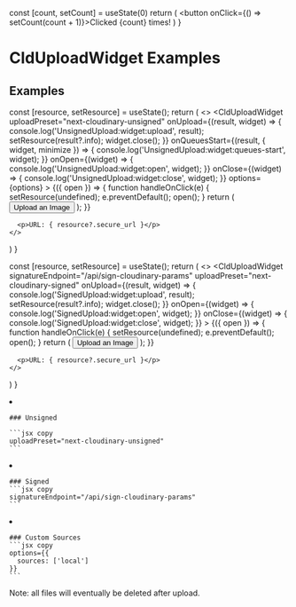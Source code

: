 



<Head>
  <title>CldUploadWidget Examples - Next Cloudinary</title>
  <meta name="og:title" content="CldUploadWidget Examples - Next Cloudinary" />
  <meta name="og:url" content={`https://next.cloudinary.dev/clduploadwidget/examples`} />
</Head>

<OgImage
  title="CldUploadWidget Examples"
  twitterTitle="CldUploadWidget Examples"
/>

  const [count, setCount] = useState(0)
  return (
    <button onClick={() => setCount(count + 1)}>Clicked {count} times!</button>
  )
}

# CldUploadWidget Examples

## Examples

  const [resource, setResource] = useState();
  return (
    <>
      <CldUploadWidget
        uploadPreset="next-cloudinary-unsigned"
        onUpload={(result, widget) => {
          console.log('UnsignedUpload:widget:upload', result);
          setResource(result?.info);
          widget.close();
        }}
        onQueuesStart={(result, { widget, minimize }) => {
          console.log('UnsignedUpload:widget:queues-start', widget);
        }}
        onOpen={(widget) => {
          console.log('UnsignedUpload:widget:open', widget);
        }}
        onClose={(widget) => {
          console.log('UnsignedUpload:widget:close', widget);
        }}
        options={options}
      >
        {({ open }) => {
          function handleOnClick(e) {
            setResource(undefined);
            e.preventDefault();
            open();
          }
          return (
            <button className={styles.button} onClick={handleOnClick}>
              Upload an Image
            </button>
          );
        }}
      </CldUploadWidget>

      <p>URL: { resource?.secure_url }</p>
    </>
  )
}

  const [resource, setResource] = useState();
  return (
    <>
      <CldUploadWidget
        signatureEndpoint="/api/sign-cloudinary-params"
        uploadPreset="next-cloudinary-signed"
        onUpload={(result, widget) => {
          console.log('SignedUpload:widget:upload', result);
          setResource(result?.info);
          widget.close();
        }}
        onOpen={(widget) => {
          console.log('SignedUpload:widget:open', widget);
        }}
        onClose={(widget) => {
          console.log('SignedUpload:widget:close', widget);
        }}
      >
        {({ open }) => {
          function handleOnClick(e) {
            setResource(undefined);
            e.preventDefault();
            open();
          }
          return (
            <button className={styles.button} onClick={handleOnClick}>
              Upload an Image
            </button>
          );
        }}
      </CldUploadWidget>

      <p>URL: { resource?.secure_url }</p>
    </>
  )
}

<ImageGrid>
  <li>
    <UnsignedUpload />

    ### Unsigned

    ```jsx copy
    uploadPreset="next-cloudinary-unsigned"
    ```
  </li>
  <li>
    <SignedUpload />

    ### Signed
    ```jsx copy
    signatureEndpoint="/api/sign-cloudinary-params"
    ```
  </li>
  <li>
    <UnsignedUpload options={{
      sources: ['local']
    }} />

    ### Custom Sources
    ```jsx copy
    options={{
      sources: ['local']
    }}
    ```
  </li>
</ImageGrid>

<Callout emoji={false}>
  Note: all files will eventually be deleted after upload.
</Callout>
